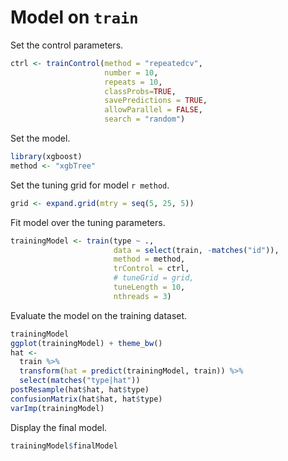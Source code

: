 # Model on `train`

Set the control parameters.

```r
ctrl <- trainControl(method = "repeatedcv",
                     number = 10,
                     repeats = 10,
                     classProbs=TRUE,
                     savePredictions = TRUE,
                     allowParallel = FALSE,
                     search = "random")
```

Set the model.

```r
library(xgboost)
method <- "xgbTree"
```

Set the tuning grid for model `r method`.

```r
grid <- expand.grid(mtry = seq(5, 25, 5))
```

Fit model over the tuning parameters.

```r
trainingModel <- train(type ~ .,
                       data = select(train, -matches("id")),
                       method = method,
                       trControl = ctrl,
                       # tuneGrid = grid,
                       tuneLength = 10,
                       nthreads = 3)
```

Evaluate the model on the training dataset.

```r
trainingModel
ggplot(trainingModel) + theme_bw()
hat <-
  train %>%
  transform(hat = predict(trainingModel, train)) %>%
  select(matches("type|hat"))
postResample(hat$hat, hat$type)
confusionMatrix(hat$hat, hat$type)
varImp(trainingModel)
```

Display the final model.

```r
trainingModel$finalModel
```
